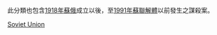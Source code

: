 {{Catnav|頁面分類|社會|社會問題|犯罪|謀殺|各國謀殺案}}
{{Catnav|頁面分類|社會科學|社會學|刑事學|犯罪|謀殺|各國謀殺案}}
{{Catnav|頁面分類|社會科學|心理學|行為|犯罪|謀殺|各國謀殺案}}
此分類也包含[[1918年|1918年]][[俄羅斯蘇維埃聯邦社會主義共和國|蘇俄]]成立以後，至[[1991年|1991年]][[蘇聯|蘇聯]][[蘇聯解體|解體]]以前發生之謀殺案。
{{See also|Category:俄羅斯謀殺案}}

[[Category:各國謀殺案|Soviet Union]]